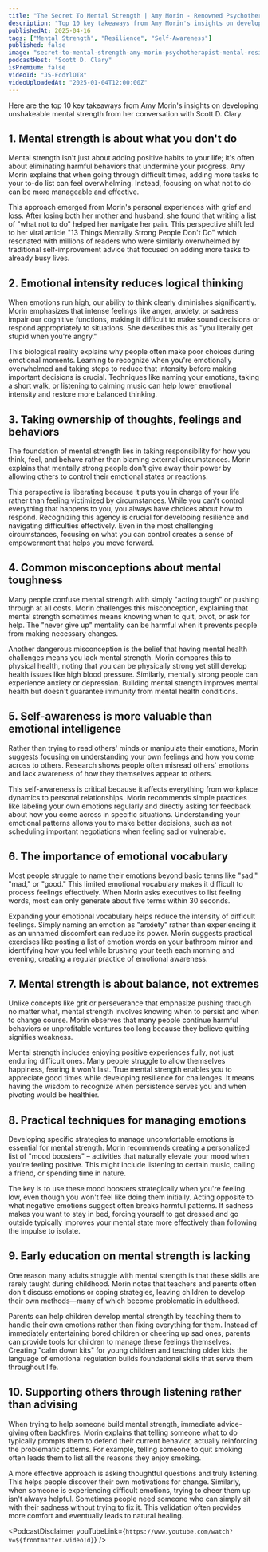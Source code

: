 ```yaml
---
title: "The Secret To Mental Strength | Amy Morin - Renowned Psychotherapist & Mental Resilience Expert"
description: "Top 10 key takeaways from Amy Morin's insights on developing unshakeable mental strength from her conversation with Scott D. Clary."
publishedAt: 2025-04-16
tags: ["Mental Strength", "Resilience", "Self-Awareness"]
published: false
image: "secret-to-mental-strength-amy-morin-psychotherapist-mental-resilience-expert.jpg"
podcastHost: "Scott D. Clary"
isPremium: false
videoId: "J5-FcdYlOT8"
videoUploadedAt: "2025-01-04T12:00:00Z"
---
```



<PodcastSummaryPageLayout frontmatter={frontmatter}>
Here are the top 10 key takeaways from Amy Morin's insights on developing unshakeable mental strength from her conversation with Scott D. Clary.

## 1. Mental strength is about what you don't do

Mental strength isn't just about adding positive habits to your life; it's often about eliminating harmful behaviors that undermine your progress. Amy Morin explains that when going through difficult times, adding more tasks to your to-do list can feel overwhelming. Instead, focusing on what not to do can be more manageable and effective.

This approach emerged from Morin's personal experiences with grief and loss. After losing both her mother and husband, she found that writing a list of "what not to do" helped her navigate her pain. This perspective shift led to her viral article "13 Things Mentally Strong People Don't Do" which resonated with millions of readers who were similarly overwhelmed by traditional self-improvement advice that focused on adding more tasks to already busy lives.

## 2. Emotional intensity reduces logical thinking

When emotions run high, our ability to think clearly diminishes significantly. Morin emphasizes that intense feelings like anger, anxiety, or sadness impair our cognitive functions, making it difficult to make sound decisions or respond appropriately to situations. She describes this as "you literally get stupid when you're angry."

This biological reality explains why people often make poor choices during emotional moments. Learning to recognize when you're emotionally overwhelmed and taking steps to reduce that intensity before making important decisions is crucial. Techniques like naming your emotions, taking a short walk, or listening to calming music can help lower emotional intensity and restore more balanced thinking.

## 3. Taking ownership of thoughts, feelings and behaviors

The foundation of mental strength lies in taking responsibility for how you think, feel, and behave rather than blaming external circumstances. Morin explains that mentally strong people don't give away their power by allowing others to control their emotional states or reactions.

This perspective is liberating because it puts you in charge of your life rather than feeling victimized by circumstances. While you can't control everything that happens to you, you always have choices about how to respond. Recognizing this agency is crucial for developing resilience and navigating difficulties effectively. Even in the most challenging circumstances, focusing on what you can control creates a sense of empowerment that helps you move forward.

## 4. Common misconceptions about mental toughness

Many people confuse mental strength with simply "acting tough" or pushing through at all costs. Morin challenges this misconception, explaining that mental strength sometimes means knowing when to quit, pivot, or ask for help. The "never give up" mentality can be harmful when it prevents people from making necessary changes.

Another dangerous misconception is the belief that having mental health challenges means you lack mental strength. Morin compares this to physical health, noting that you can be physically strong yet still develop health issues like high blood pressure. Similarly, mentally strong people can experience anxiety or depression. Building mental strength improves mental health but doesn't guarantee immunity from mental health conditions.

## 5. Self-awareness is more valuable than emotional intelligence

Rather than trying to read others' minds or manipulate their emotions, Morin suggests focusing on understanding your own feelings and how you come across to others. Research shows people often misread others' emotions and lack awareness of how they themselves appear to others.

This self-awareness is critical because it affects everything from workplace dynamics to personal relationships. Morin recommends simple practices like labeling your own emotions regularly and directly asking for feedback about how you come across in specific situations. Understanding your emotional patterns allows you to make better decisions, such as not scheduling important negotiations when feeling sad or vulnerable.

## 6. The importance of emotional vocabulary

Most people struggle to name their emotions beyond basic terms like "sad," "mad," or "good." This limited emotional vocabulary makes it difficult to process feelings effectively. When Morin asks executives to list feeling words, most can only generate about five terms within 30 seconds.

Expanding your emotional vocabulary helps reduce the intensity of difficult feelings. Simply naming an emotion as "anxiety" rather than experiencing it as an unnamed discomfort can reduce its power. Morin suggests practical exercises like posting a list of emotion words on your bathroom mirror and identifying how you feel while brushing your teeth each morning and evening, creating a regular practice of emotional awareness.

## 7. Mental strength is about balance, not extremes

Unlike concepts like grit or perseverance that emphasize pushing through no matter what, mental strength involves knowing when to persist and when to change course. Morin observes that many people continue harmful behaviors or unprofitable ventures too long because they believe quitting signifies weakness.

Mental strength includes enjoying positive experiences fully, not just enduring difficult ones. Many people struggle to allow themselves happiness, fearing it won't last. True mental strength enables you to appreciate good times while developing resilience for challenges. It means having the wisdom to recognize when persistence serves you and when pivoting would be healthier.

## 8. Practical techniques for managing emotions

Developing specific strategies to manage uncomfortable emotions is essential for mental strength. Morin recommends creating a personalized list of "mood boosters" – activities that naturally elevate your mood when you're feeling positive. This might include listening to certain music, calling a friend, or spending time in nature.

The key is to use these mood boosters strategically when you're feeling low, even though you won't feel like doing them initially. Acting opposite to what negative emotions suggest often breaks harmful patterns. If sadness makes you want to stay in bed, forcing yourself to get dressed and go outside typically improves your mental state more effectively than following the impulse to isolate.

## 9. Early education on mental strength is lacking

One reason many adults struggle with mental strength is that these skills are rarely taught during childhood. Morin notes that teachers and parents often don't discuss emotions or coping strategies, leaving children to develop their own methods—many of which become problematic in adulthood.

Parents can help children develop mental strength by teaching them to handle their own emotions rather than fixing everything for them. Instead of immediately entertaining bored children or cheering up sad ones, parents can provide tools for children to manage these feelings themselves. Creating "calm down kits" for young children and teaching older kids the language of emotional regulation builds foundational skills that serve them throughout life.

## 10. Supporting others through listening rather than advising

When trying to help someone build mental strength, immediate advice-giving often backfires. Morin explains that telling someone what to do typically prompts them to defend their current behavior, actually reinforcing the problematic patterns. For example, telling someone to quit smoking often leads them to list all the reasons they enjoy smoking.

A more effective approach is asking thoughtful questions and truly listening. This helps people discover their own motivations for change. Similarly, when someone is experiencing difficult emotions, trying to cheer them up isn't always helpful. Sometimes people need someone who can simply sit with their sadness without trying to fix it. This validation often provides more comfort and eventually leads to natural healing.

<PodcastDisclaimer
  youTubeLink={`https://www.youtube.com/watch?v=${frontmatter.videoId}`}
/>

</PodcastSummaryPageLayout>
